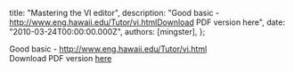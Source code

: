 
  title: "Mastering the VI editor",
  description: "Good basic - http://www.eng.hawaii.edu/Tutor/vi.htmlDownload PDF version here",
  date: "2010-03-24T00:00:00.000Z",
  authors: [mingster],
};

<p>Good basic - <a href="http://www.eng.hawaii.edu/Tutor/vi.html">http://www.eng.hawaii.edu/Tutor/vi.html</a><br />Download PDF version <a href="http://www.eng.hawaii.edu/Tutor/vi.pdf">here</a></p>
